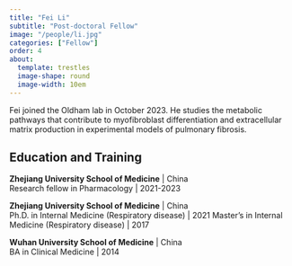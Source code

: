 ```yaml
---
title: "Fei Li"
subtitle: "Post-doctoral Fellow"
image: "/people/li.jpg"
categories: ["Fellow"]
order: 4
about:
  template: trestles
  image-shape: round
  image-width: 10em
---
```


Fei joined the Oldham lab in October 2023. He studies the metabolic pathways that contribute to myofibroblast differentiation and extracellular matrix production in experimental models of pulmonary fibrosis. 

## Education and Training

**Zhejiang University School of Medicine** | China<br>
Research fellow in Pharmacology | 2021-2023<br>

**Zhejiang University School of Medicine** | China<br>
Ph.D. in Internal Medicine (Respiratory disease) | 2021
Master's in Internal Medicine (Respiratory disease) | 2017

**Wuhan University School of Medicine** | China<br>
BA in Clinical Medicine | 2014
